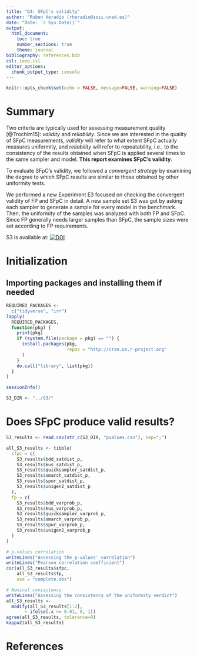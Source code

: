```yaml
---
title: "Q4: SFpC's validity"
author: "Ruben Heradio (rheradio@issi.uned.es)"
date: "Date: `r Sys.Date()`"
output:
  html_document:
    toc: true
    number_sections: true
    theme: journal
bibliography: references.bib    
csl: ieee.csl     
editor_options: 
  chunk_output_type: console
---
```


```r
knitr::opts_chunk$set(echo = FALSE, message=FALSE, warning=FALSE)
```

# Summary

Two criteria are typically used for assessing measurement quality [@Trochim15]: *validity* and *reliability*. Since we are interested in the quality of SFpC measurements, *validity* will refer to what extent SFpC actually measures uniformity, and *reliability* will refer to repeatability, i.e., to the consistency of the results obtained when SFpC is applied several times to the same sampler and model. **This report examines SFpC's validity**.

To evaluate SFpC's validity, we followed a *convergent strategy* by examining the degree to which SFpC results are similar to those obtained by other uniformity tests.

We performed a new Experiment E3 focused on checking the convergent validity of FP and SFpC in detail. A new sample set S3 was got by asking each sampler to generate a sample for every model in the benchmark. Then, the uniformity of the samples was analyzed with both FP and SFpC. Since FP generally needs larger samples than SFpC, the sample sizes were set according to FP requirements.

S3 is available at: 
<a href="https://doi.org/10.5281/zenodo.5509947"><img src="https://zenodo.org/badge/DOI/10.5281/zenodo.5509947.svg" alt="DOI"></a>


# Initialization

## Importing packages and installing them if needed

```r
REQUIRED_PACKAGES <- 
  c("tidyverse", "irr")
lapply(
  REQUIRED_PACKAGES,
  function(pkg) {
    print(pkg)
    if (system.file(package = pkg) == "") {
      install.packages(pkg,
                       repos = "http://cran.us.r-project.org"
      )
    }
    do.call("library", list(pkg))
  }
)
```
```r
sessionInfo()
```

```r
S3_DIR <- "../S3/"
```


# Does SFpC produce valid results?

```r
S3_results <- read.csv(str_c(S3_DIR, "pvalues.csv"), sep=";")

all_S3_results <- tibble(
  sfpc = c(
    S3_results$bdd_satdist_p,
    S3_results$kus_satdist_p,
    S3_results$quicksampler_satdist_p,
    S3_results$smarch_satdist_p,
    S3_results$spur_satdist_p,
    S3_results$unigen2_satdist_p
  ),
  fp = c(
    S3_results$bdd_varprob_p,
    S3_results$kus_varprob_p,
    S3_results$quicksampler_varprob_p,
    S3_results$smarch_varprob_p,
    S3_results$spur_varprob_p,
    S3_results$unigen2_varprob_p  
  )
)

# p-values correlation
writeLines("Assessing the p-values' correlation")
writeLines("Pearson correlation coefficient")
cor(all_S3_results$sfpc, 
    all_S3_results$fp, 
    use = "complete.obs")

# Nominal consistency 
writeLines("Assessing the consistency of the uniformity verdict")
all_S3_results <- 
  modify(all_S3_results[1:2], 
       ~ ifelse(.x <= 0.01, 0, 1))
agree(all_S3_results, tolerance=0)
kappa2(all_S3_results)
```

# References